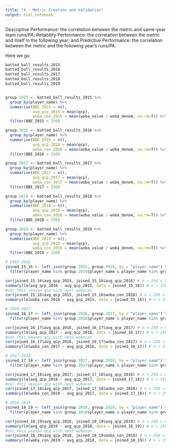 ```yaml
---
title: "4 - Metric Creation and Validation"
output: html_notebook
---
```



Descriptive Performance: the correlation between the metric and same-year team runs/PA;
Reliability Performance: the correlation between the metric and itself in the following year; and
Predictive Performance: the correlation between the metric and the following year’s runs/PA.

Here we go
```r
batted_ball_results_2015
batted_ball_results_2016
batted_ball_results_2017 
batted_ball_results_2018 
batted_ball_results_2019 


group.2015 <- batted_ball_results_2015 %>%
  group_by(player_name) %>%
  summarise(BBE_2015 = n(),
            avg_qcp_2015 = mean(qcp),
            woba_con_2015 = mean(woba_value / woba_denom, na.rm=T)) %>%
  filter(BBE_2015 > 250)

group.2016 <- batted_ball_results_2016 %>%
  group_by(player_name) %>%
  summarise(BBE_2016 = n(),
            avg_qcp_2016 = mean(qcp),
            woba_con_2016 = mean(woba_value / woba_denom, na.rm=T)) %>%
  filter(BBE_2016 > 250)

group.2017 <- batted_ball_results_2017 %>%
  group_by(player_name) %>%
  summarise(BBE_2017 = n(),
            avg_qcp_2017 = mean(qcp),
            woba_con_2017 = mean(woba_value / woba_denom, na.rm=T)) %>%
  filter(BBE_2017 > 250)

group.2018 <- batted_ball_results_2018 %>%
  group_by(player_name) %>%
  summarise(BBE_2018 = n(),
            avg_qcp_2018 = mean(qcp),
            woba_con_2018 = mean(woba_value / woba_denom, na.rm=T)) %>%
  filter(BBE_2018 > 250)

group.2019 <- batted_ball_results_2019 %>%
  group_by(player_name) %>%
  summarise(BBE_2019 = n(),
            avg_qcp_2019 = mean(qcp),
            woba_con_2019 = mean(woba_value / woba_denom, na.rm=T)) %>%
  filter(BBE_2019 > 250)

# 2015-2016
joined_15_16 <- left_join(group.2015, group.2016, by = "player_name") %>%
  filter(player_name %in% group.2015$player_name & player_name %in% group.2016$player_name)

cor(joined_15_16$avg_qcp_2015, joined_15_16$avg_qcp_2016) # n > 250 = 0.7783435
summary(lm(avg_qcp_2016 ~ avg_qcp_2015, data = joined_15_16)) # n > 250 =  0.6058
#cor this season qcp with next wobacon
cor(joined_15_16$avg_qcp_2015, joined_15_16$woba_con_2016) # n > 250 =  0.7238685
summary(lm(woba_con_2016 ~ avg_qcp_2015, data = joined_15_16)) # n > 250, R^2 = 0.524

# 2016-2017
joined_16_17 <- left_join(group.2016, group.2017, by = "player_name") %>%
  filter(player_name %in% group.2016$player_name & player_name %in% group.2017$player_name)

cor(joined_16_17$avg_qcp_2016, joined_16_17$avg_qcp_2017) # n > 250 = 0.5735659
summary(lm(avg_qcp_2017 ~ avg_qcp_2016, data = joined_16_17)) # n > 250 =  0.329
#cor this season qcp with next wobacon
cor(joined_16_17$avg_qcp_2016, joined_16_17$woba_con_2017) # n > 250 =  0.455185
summary(lm(woba_con_2017 ~ avg_qcp_2016, data = joined_16_17)) # n > 250, R^2 = 0.2072

# 2017-2018
joined_17_18 <- left_join(group.2017, group.2018, by = "player_name") %>%
  filter(player_name %in% group.2017$player_name & player_name %in% group.2018$player_name)

cor(joined_17_18$avg_qcp_2017, joined_17_18$avg_qcp_2018) # n > 250 = 0.7253101
summary(lm(avg_qcp_2018 ~ avg_qcp_2017, data = joined_17_18)) # n > 250 =  0.5261
#cor this season qcp with next wobacon
cor(joined_17_18$avg_qcp_2017, joined_17_18$woba_con_2018) # n > 250 =  0.6887269
summary(lm(woba_con_2018 ~ avg_qcp_2017, data = joined_17_18)) # n > 250, R^2 = 0.4743

# 2018-2019
joined_18_19 <- left_join(group.2018, group.2019, by = "player_name") %>%
  filter(player_name %in% group.2018$player_name & player_name %in% group.2019$player_name)

cor(joined_18_19$avg_qcp_2018, joined_18_19$avg_qcp_2019) # n > 250 = 0.7026071
summary(lm(avg_qcp_2019 ~ avg_qcp_2018, data = joined_18_19)) # n > 250 =  0.4937
#cor this season qcp with next wobacon
cor(joined_18_19$avg_qcp_2018, joined_18_19$woba_con_2019) # n > 250 =  0.6328501
summary(lm(woba_con_2019 ~ avg_qcp_2018, data = joined_18_19)) # n > 250, R^2 = 0.4005
```
